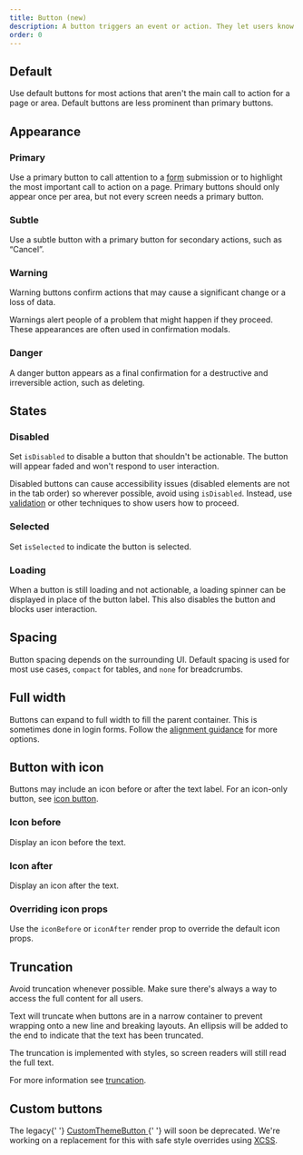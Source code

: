 ```yaml
---
title: Button (new)
description: A button triggers an event or action. They let users know what will happen next.
order: 0
---
```




## Default

Use default buttons for most actions that aren't the main call to action for a page or area. Default buttons are less prominent than primary buttons.

<Example Component={ButtonDefault} packageName="@atlaskit/button" />

## Appearance

### Primary

Use a primary button to call attention to a [form](/patterns/forms) submission or to highlight the most important call to action on a page.
Primary buttons should only appear once per area, but not every screen needs a primary button.

<Example Component={ButtonPrimary} packageName="@atlaskit/button" />

### Subtle

Use a subtle button with a primary button for secondary actions, such as “Cancel”.

<Example Component={ButtonSubtle} packageName="@atlaskit/button" />

### Warning

Warning buttons confirm actions that may cause a significant change or a loss of data.

Warnings alert people of a problem that might happen if they proceed. These appearances are often used in confirmation modals.

<Example Component={ButtonWarning} packageName="@atlaskit/button" />

### Danger

A danger button appears as a final confirmation for a destructive and irreversible action, such as deleting.

<Example Component={ButtonDanger} packageName="@atlaskit/button" />

## States

### Disabled

Set `isDisabled` to disable a button that shouldn't be actionable. The button will appear faded and won't respond to user interaction.

Disabled buttons can cause accessibility issues (disabled elements are not in the tab order) so wherever possible, avoid using `isDisabled`.
Instead, use [validation](/components/button/button-new/usage) or other techniques to show users how to proceed.

<Example Component={ButtonDisabled} packageName="@atlaskit/button" />

### Selected

Set `isSelected` to indicate the button is selected.

<Example Component={ButtonSelected} packageName="@atlaskit/button" />

### Loading

When a button is still loading and not actionable, a loading spinner can be displayed in place of the button label. This also disables the button and blocks user interaction.

<Example Component={ButtonLoading} packageName="@atlaskit/button" />

## Spacing

Button spacing depends on the surrounding UI. Default spacing is used for most use cases, `compact` for tables, and `none` for breadcrumbs.

<Example Component={ButtonSpacing} packageName="@atlaskit/button" />

## Full width

Buttons can expand to full width to fill the parent container. This is sometimes done in login forms. Follow the [alignment guidance](/components/button/button-new/examples#alignment-and-positioning) for more options.

<Example Component={ButtonFullWidth} packageName="@atlaskit/button" />

## Button with icon

Buttons may include an icon before or after the text label. For an icon-only button, see [icon button](/components/button/icon-button).

### Icon before

Display an icon before the text.

<Example Component={ButtonWithIconBefore} packageName="@atlaskit/button" />

### Icon after

Display an icon after the text.

<Example Component={ButtonWithIconAfter} packageName="@atlaskit/button" />

### Overriding icon props

Use the `iconBefore` or `iconAfter` render prop to override the default icon props.

<Example Component={ButtonWithIconBeforeSize} packageName="@atlaskit/button" />

## Truncation

Avoid truncation whenever possible. Make sure there's always a way to access the full content for all users.

Text will truncate when buttons are in a narrow container to prevent wrapping onto a new line and breaking layouts. An ellipsis will be added to the end to indicate that the text has been truncated.

The truncation is implemented with styles, so screen readers will still read the full text.

For more information see [truncation](/content/language-and-grammar#truncation).

<Example Component={ButtonTruncation} packageName="@atlaskit/button" />

## Custom buttons

<SectionMessage title="Coming soon" appearance="information">
  <p>
    The legacy{' '}
    <a href="/components/button/examples#custom-theme-button-not-recommended">
      CustomThemeButton
    </a>{' '}
    will soon be deprecated. We're working on a replacement for this with safe
    style overrides using <a href="/components/primitives/xcss/usage">XCSS</a>.
  </p>
</SectionMessage>
